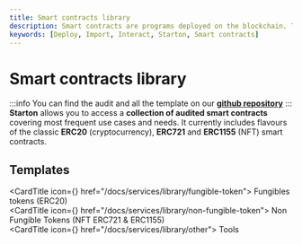```yaml
---
title: Smart contracts library
description: Smart contracts are programs deployed on the blockchain. Their functions are executed with transactions. Learn more about smart contracts with Starton.
keywords: [Deploy, Import, Interact, Starton, Smart contracts]
---
```


# Smart contracts library
:::info
You can find the audit and all the template on our **[github repository](https://github.com/starton-io/smart-contract-templates)**
:::
**Starton** allows you to access a **collection of audited smart contracts** covering most frequent use cases and needs.
It currently includes flavours of the classic **ERC20** (cryptocurrency), **ERC721** and **ERC1155** (NFT) smart contracts.


## Templates

<CardTitle icon={<Starton fill='primary' />} href="/docs/services/library/fungible-token">
Fungibles tokens (ERC20)
</CardTitle>
<br/>
<CardTitle icon={<Starton fill='primary' />} href="/docs/services/library/non-fungible-token">
Non Fungible Tokens (NFT ERC721 & ERC1155)
</CardTitle>
<br/>
<CardTitle icon={<Starton fill='primary' />} href="/docs/services/library/other">
Tools
</CardTitle>
<br/>

